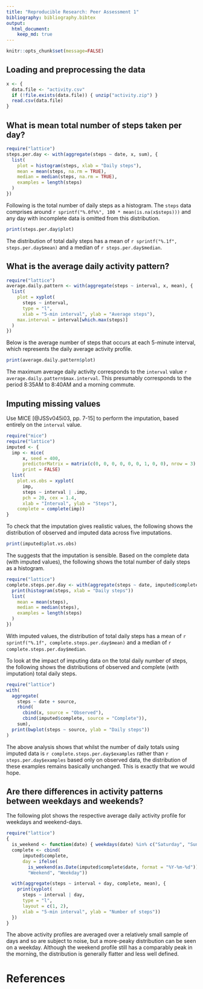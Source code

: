 ```yaml
---
title: "Reproducible Research: Peer Assessment 1"
bibliography: bibliography.bibtex
output: 
  html_document:
    keep_md: true
---
```


```r
knitr::opts_chunk$set(message=FALSE)
```


## Loading and preprocessing the data

```r
x <- {
  data.file <- "activity.csv"
  if (!file.exists(data.file)) { unzip("activity.zip") }
  read.csv(data.file)
}
```


## What is mean total number of steps taken per day?
  
```r
require("lattice")
steps.per.day <- with(aggregate(steps ~ date, x, sum), {
  list(
    plot = histogram(steps, xlab = "Daily steps"),
    mean = mean(steps, na.rm = TRUE),
    median = median(steps, na.rm = TRUE),
    examples = length(steps)
  )
})
```

Following is the total number of daily steps as a histogram. The `steps` data
comprises around `r sprintf("%.0f%%", 100 * mean(is.na(x$steps)))` and any day
with incomplete data is omitted from this distribution.

```r
print(steps.per.day$plot)
```

The distribution of total daily steps has a mean of
`r sprintf("%.1f", steps.per.day$mean)` and a median of
`r steps.per.day$median`.

## What is the average daily activity pattern?

```r
require("lattice")
average.daily.pattern <- with(aggregate(steps ~ interval, x, mean), {
  list(
    plot = xyplot(
      steps ~ interval,
      type = "l",
      xlab = "5-min interval", ylab = "Average steps"),
    max.interval = interval[which.max(steps)]
  )
})
```

Below is the average number of steps that occurs at each 5-minute interval,
which represents the daily average activity profile.

```r
print(average.daily.pattern$plot)
```

The maximum average daily activity corresponds to the `interval` value
`r average.daily.pattern$max.interval`. This presumably corresponds to the
period 8:35AM to 8:40AM and a morning commute.

## Imputing missing values

Use MICE [@JSSv045i03, pp. 7-15] to perform the imputation, based entirely on
the `interval` value.

```r
require("mice")
require("lattice")
imputed <- {
  imp <- mice(
      x, seed = 400,
      predictorMatrix = matrix(c(0, 0, 0, 0, 0, 0, 1, 0, 0), nrow = 3),
      print = FALSE)
  list(
    plot.vs.obs = xyplot(
      imp,
      steps ~ interval | .imp,
      pch = 20, cex = 1.4,
      xlab = "Interval", ylab = "Steps"),
    complete = complete(imp))
}
```

To check that the imputation gives realistic values, the following shows the
distribution of observed and imputed data across five imputations.

```r
print(imputed$plot.vs.obs)
```

The suggests that the imputation is sensible. Based on the complete data (with
imputed values), the following shows the total number of daily steps as a
histogram.

```r
require("lattice")
complete.steps.per.day <- with(aggregate(steps ~ date, imputed$complete, sum), {
  print(histogram(steps, xlab = "Daily steps"))
  list(
    mean = mean(steps),
    median = median(steps),
    examples = length(steps)
  )
})
```

With imputed values, the distribution of total daily steps has a mean of
`r sprintf("%.1f", complete.steps.per.day$mean)` and a median of
`r complete.steps.per.day$median`.

To look at the  impact of imputing data on the total daily number of steps, the
following shows the distributions of observed and complete (with imputation)
total daily steps.

```r
require("lattice")
with(
  aggregate(
    steps ~ date + source,
    rbind(
      cbind(x, source = "Observed"),
      cbind(imputed$complete, source = "Complete")),
    sum),
  print(bwplot(steps ~ source, ylab = "Daily steps"))
)
```

The above analysis shows that whilst the number of daily totals using imputed
data is `r complete.steps.per.day$examples` rather than
`r steps.per.day$examples` based only on observed data, the distribution of
these examples remains basically unchanged. This is exactly that we would hope.

## Are there differences in activity patterns between weekdays and weekends?

The following plot shows the respective average daily activity profile for
weekdays and weekend-days.

```r
require("lattice")
{
  is_weekend <- function(date) { weekdays(date) %in% c("Saturday", "Sunday") }
  complete <- cbind(
      imputed$complete,
      day = ifelse(
        is_weekend(as.Date(imputed$complete$date, format = "%Y-%m-%d")),
        "Weekend", "Weekday"))

  with(aggregate(steps ~ interval + day, complete, mean), {
    print(xyplot(
      steps ~ interval | day,
      type = "l",
      layout = c(1, 2),
      xlab = "5-min interval", ylab = "Number of steps"))
  })
}
```

The above activity profiles are averaged over a relatively small sample of days
and so are subject to noise, but a more-peaky distribution can be seen on a
weekday. Although the weekend profile still has a comparably peak in the
morning, the distribution is generally flatter and less well defined.

# References